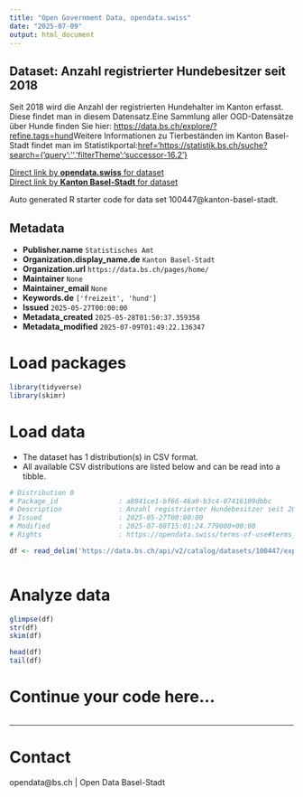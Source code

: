```yaml
---
title: "Open Government Data, opendata.swiss"
date: "2025-07-09"
output: html_document
---
```


## Dataset: Anzahl registrierter Hundebesitzer seit 2018

Seit 2018 wird die Anzahl der registrierten Hundehalter im Kanton erfasst. Diese findet man in diesem Datensatz.Eine Sammlung aller OGD-Datensätze über Hunde finden Sie hier: [https://data.bs.ch/explore/?refine.tags=hund](https://data.bs.ch/explore/?refine.tags=hund)Weitere Informationen zu Tierbeständen im Kanton Basel-Stadt findet man im Statistikportal:[href='https://statistik.bs.ch/suche?search={'query':'','filterTheme':'successor-16.2'}](https://statistik.bs.ch/suche?search={'query':'','filterTheme':'successor-16.2'})

[Direct link by **opendata.swiss** for dataset](https://opendata.swiss/de/dataset/anzahl-registrierte-hundebesitzer-seit-2018)<br>
[Direct link by **Kanton Basel-Stadt** for dataset](https://data.bs.ch/explore/dataset/100447/)

Auto generated R starter code for data set 100447@kanton-basel-stadt.

## Metadata

- **Publisher.name** `Statistisches Amt`
- **Organization.display_name.de** `Kanton Basel-Stadt`
- **Organization.url** `https://data.bs.ch/pages/home/`
- **Maintainer** `None`
- **Maintainer_email** `None`
- **Keywords.de** `['freizeit', 'hund']`
- **Issued** `2025-05-27T00:00:00`
- **Metadata_created** `2025-05-28T01:50:37.359358`
- **Metadata_modified** `2025-07-09T01:49:22.136347`


# Load packages

```r

library(tidyverse)
library(skimr)

```

# Load data

-   The dataset has 1 distribution(s) in CSV format.
-   All available CSV distributions are listed below and can be read into a tibble.

```r

# Distribution 0
# Package_id               : a8841ce1-bf66-46a9-b3c4-07416109dbbc
# Description              : Anzahl registrierter Hundebesitzer seit 2018 (csv)
# Issued                   : 2025-05-27T00:00:00
# Modified                 : 2025-07-08T15:01:24.779000+00:00
# Rights                   : https://opendata.swiss/terms-of-use#terms_by

df <- read_delim('https://data.bs.ch/api/v2/catalog/datasets/100447/exports/csv?use_labels=true')



```

# Analyze data

```r

glimpse(df)
str(df)
skim(df)

head(df)
tail(df)

```

# Continue your code here...

```r

```

------------------------------------------------------------------------

# Contact

opendata@bs.ch | Open Data Basel-Stadt
